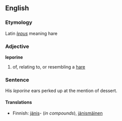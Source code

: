 ==English==

===Etymology===
Latin ''[[lepus]]'' meaning hare

===Adjective===
'''leporine'''

# of, relating to, or resembling a [[hare]]

===Sentence===
His ''leporine'' ears perked up at the mention of dessert.

====Translations====
*Finnish: [[jänis]]- (''in compounds''), [[jänismäinen]]
